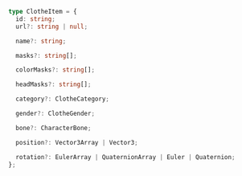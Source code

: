 ```ts
type ClotheItem = {
  id: string;
  url?: string | null;

  name?: string;

  masks?: string[];

  colorMasks?: string[];

  headMasks?: string[];

  category?: ClotheCategory;

  gender?: ClotheGender;

  bone?: CharacterBone;

  position?: Vector3Array | Vector3;

  rotation?: EulerArray | QuaternionArray | Euler | Quaternion;
};
```
